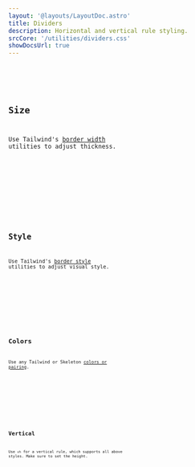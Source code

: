 ```yaml
---
layout: '@layouts/LayoutDoc.astro'
title: Dividers
description: Horizontal and vertical rule styling.
srcCore: '/utilities/dividers.css'
showDocsUrl: true
---
```




<Preview client:load>
	<Fragment slot="preview">
		<Example />
	</Fragment>
	<Fragment slot="code">
		<Code code={ExampleRaw} lang="astro" />
	</Fragment>
</Preview>

## Size

Use Tailwind's [border width](https://tailwindcss.com/docs/border-width) utilities to adjust thickness.

<Preview client:load>
	<Fragment slot="preview">
		<ExampleSize />
	</Fragment>
	<Fragment slot="code">
		<Code code={ExampleSizeRaw} lang="astro" />
	</Fragment>
</Preview>

## Style

Use Tailwind's [border style](https://tailwindcss.com/docs/border-style) utilities to adjust visual style.

<Preview client:load>
	<Fragment slot="preview">
		<ExampleStyle />
	</Fragment>
	<Fragment slot="code">
		<Code code={ExampleStyleRaw} lang="astro" />
	</Fragment>
</Preview>

## Colors

Use any Tailwind or Skeleton [colors or pairing](/docs/design/colors).

<Preview client:load>
	<Fragment slot="preview">
		<ExampleColors />
	</Fragment>
	<Fragment slot="code">
		<Code code={ExampleColorsRaw} lang="astro" />
	</Fragment>
</Preview>

## Vertical

Use `vh` for a vertical rule, which supports all above styles. Make sure to set the height.

<Preview client:load>
	<Fragment slot="preview">
		<ExampleVert />
	</Fragment>
	<Fragment slot="code">
		<Code code={ExampleVertRaw} lang="astro" />
	</Fragment>
</Preview>
